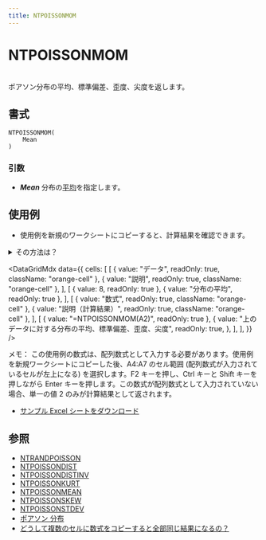 ```yaml
---
title: NTPOISSONMOM
---
```



# NTPOISSONMOM

\
ポアソン分布の平均、標準偏差、歪度、尖度を返します。

## 書式

```excel
NTPOISSONMOM(
    Mean
)
```

### 引数

- **_Mean_** 分布の[平均](https://www.ntrand.com/jp/glossary/#local_mean)を指定します。

## 使用例

- 使用例を新規のワークシートにコピーすると、計算結果を確認できます。

<details>
<summary>その方法は？</summary>

1.  新しいブックまたはワークシートを作成します。
2.  ヘルプ トピックにある使用例を選択します（行番号および列番号を除く）。

    ![Selecting an example from Help](./../../assets/functions/HowToCopy.png)

    ヘルプから使用例を選択する

3.  Ctrl キーを押しながら C キーを押します。
4.  ワークシートのセル A1 を選択し、Ctrl キーを押しながら V キーを押します。
5.  計算結果と結果を返す数式の表示を切り替えるには、Ctrl キーを押しながら ` (アクサン グラーブ) キーを押すか、または [ツール] メニューの [ワークシート分析] をポイントし、[ワークシート分析モード] をクリックします。

</details>

<DataGridMdx
  data={{
    cells: [
      [
        { value: "データ", readOnly: true, className: "orange-cell" },
        { value: "説明", readOnly: true, className: "orange-cell" },
      ],
      [
        { value: 8, readOnly: true },
        { value: "分布の平均", readOnly: true },
      ],
      [
        { value: "数式", readOnly: true, className: "orange-cell" },
        { value: "説明（計算結果）", readOnly: true, className: "orange-cell" },
      ],
      [
        { value: "=NTPOISSONMOM(A2)", readOnly: true },
        {
          value: "上のデータに対する分布の平均、標準偏差、歪度、尖度",
          readOnly: true,
        },
      ],
    ],
  }}
/>

メモ： この使用例の数式は、配列数式として入力する必要があります。使用例を新規ワークシートにコピーした後、A4:A7 のセル範囲 (配列数式が入力されているセルが左上になる) を選択します。F2 キーを押し、Ctrl キーと Shift キーを押しながら Enter キーを押します。この数式が配列数式として入力されていない場合、単一の値 2 のみが計算結果として返されます。

- [サンプル Excel シートをダウンロード](https://www.ntrand.com/files/NtRand2.xls "サンプル Excel シートをダウンロード")

## 参照

- [NTRANDPOISSON](https://www.ntrand.com/jp/ntrandpoisson/)
- [NTPOISSONDIST](https://www.ntrand.com/jp/ntpoissondist/)
- [NTPOISSONDISTINV](https://www.ntrand.com/jp/ntpoissondistinv/)
- [NTPOISSONKURT](https://www.ntrand.com/jp/ntpoissonkurt/)
- [NTPOISSONMEAN](https://www.ntrand.com/jp/ntpoissonmean/)
- [NTPOISSONSKEW](https://www.ntrand.com/jp/ntpoissonskew/)
- [NTPOISSONSTDEV](https://www.ntrand.com/jp/ntpoissonstdev/)
- [ポアソン 分布](https://www.ntrand.com/jp/poisson-distribution/)
- [どうして複数のセルに数式をコピーすると全部同じ結果になるの？](https://www.ntrand.com/jp/faq/#local_CtrlShiftEnter)
